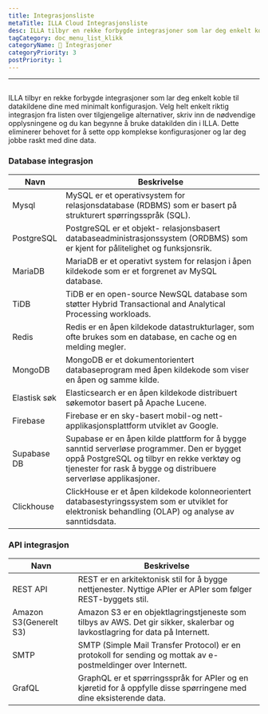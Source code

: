 ```yaml
---
title: Integrasjonsliste
metaTitle: ILLA Cloud Integrasjonsliste
desc: ILLA tilbyr en rekke forbygde integrasjoner som lar deg enkelt koble til datakildene dine med minimal konfigurasjon
tagCategory: doc_menu_list_klikk
categoryName: 🔨 Integrasjoner
categoryPriority: 3
postPriority: 1
---
```


* * *

## <Heading hidden>Integrasjonsliste</Heading>

ILLA tilbyr en rekke forbygde integrasjoner som lar deg enkelt koble til datakildene dine med minimalt konfigurasjon. Velg helt enkelt riktig integrasjon fra listen over tilgjengelige alternativer, skriv inn de nødvendige opplysningene og du kan begynne å bruke datakilden din i ILLA. Dette eliminerer behovet for å sette opp komplekse konfigurasjoner og lar deg jobbe raskt med dine data.

### Database integrasjon

| Navn         | Beskrivelse                                                                                                                                                                                                    |
| ------------ | -------------------------------------------------------------------------------------------------------------------------------------------------------------------------------------------------------------- |
| Mysql        | MySQL er et operativsystem for relasjonsdatabase (RDBMS) som er basert på strukturert spørringsspråk (SQL).                                                                                                    |
| PostgreSQL   | PostgreSQL er et objekt- relasjonsbasert databaseadministrasjonssystem (ORDBMS) som er kjent for pålitelighet og funksjonsrik.                                                                                 |
| MariaDB      | MariaDB er et operativt system for relasjon i åpen kildekode som er et forgrenet av MySQL database.                                                                                                            |
| TiDB         | TiDB er en open-source NewSQL database som støtter Hybrid Transactional and Analytical Processing workloads.                                                                                                   |
| Redis        | Redis er en åpen kildekode datastrukturlager, som ofte brukes som en database, en cache og en melding megler.                                                                                                  |
| MongoDB      | MongoDB er et dokumentorientert databaseprogram med åpen kildekode som viser en åpen og samme kilde.                                                                                                           |
| Elastisk søk | Elasticsearch er en åpen kildekode distribuert søkemotor basert på Apache Lucene.                                                                                                                              |
| Firebase     | Firebase er en sky-basert mobil-og nett-applikasjonsplattform utviklet av Google.                                                                                                                              |
| Supabase DB  | Supabase er en åpen kilde plattform for å bygge sanntid serverløse programmer. Den er bygget oppå PostgreSQL og tilbyr en rekke verktøy og tjenester for rask å bygge og distribuere serverløse applikasjoner. |
| Clickhouse   | ClickHouse er et åpen kildekode kolonneorientert databasestyringssystem som er utviklet for elektronisk behandling (OLAP) og analyse av sanntidsdata.                                                          |

### API integrasjon

| Navn                   | Beskrivelse                                                                                                                  |
| ---------------------- | ---------------------------------------------------------------------------------------------------------------------------- |
| REST API               | REST er en arkitektonisk stil for å bygge nettjenester. Nyttige APIer er APIer som følger REST-byggets stil.                 |
| Amazon S3(Generelt S3) | Amazon S3 er en objektlagringstjeneste som tilbys av AWS. Det gir sikker, skalerbar og lavkostlagring for data på Internett. |
| SMTP                   | SMTP (Simple Mail Transfer Protocol) er en protokoll for sending og mottak av e-postmeldinger over Internett.                |
| GrafQL                 | GraphQL er et spørringsspråk for APIer og en kjøretid for å oppfylle disse spørringene med dine eksisterende data.           |
